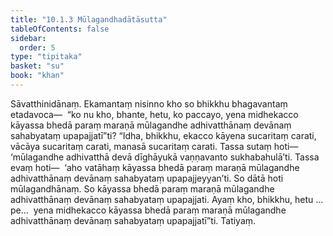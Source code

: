 ```yaml
---
title: "10.1.3 Mūlagandhadātāsutta"
tableOfContents: false
sidebar:
  order: 5
type: "tipitaka"
basket: "su"
book: "khan"
---
```



<DynamicBreadcrumb />

<Division number="440" book="khan" bookNo="13" page="210">

<Paragraph number="1204" book="khan">
Sāvatthinidānaṃ. Ekamantaṃ nisinno kho so bhikkhu bhagavantaṃ etadavoca—  “ko nu kho, bhante, hetu, ko paccayo, yena midhekacco kāyassa bhedā paraṃ maraṇā mūlagandhe adhivatthānaṃ devānaṃ sahabyataṃ upapajjatī”ti? “Idha, bhikkhu, ekacco kāyena sucaritaṃ carati, vācāya sucaritaṃ carati, manasā sucaritaṃ carati. Tassa sutaṃ hoti—  ‘mūlagandhe adhivatthā devā dīghāyukā vaṇṇavanto sukhabahulā’ti. Tassa evaṃ hoti—  ‘aho vatāhaṃ kāyassa bhedā paraṃ maraṇā mūlagandhe adhivatthānaṃ devānaṃ sahabyataṃ upapajjeyyan’ti. So dātā hoti mūlagandhānaṃ. So kāyassa bhedā paraṃ maraṇā mūlagandhe adhivatthānaṃ devānaṃ sahabyataṃ upapajjati. Ayaṃ kho, bhikkhu, hetu …pe…  yena midhekacco kāyassa bhedā paraṃ maraṇā mūlagandhe adhivatthānaṃ devānaṃ sahabyataṃ upapajjatī”ti.

</Paragraph>
</Division>

<Paragraph number="1205" type="center" book="khan">
Tatiyaṃ.
</Paragraph>
